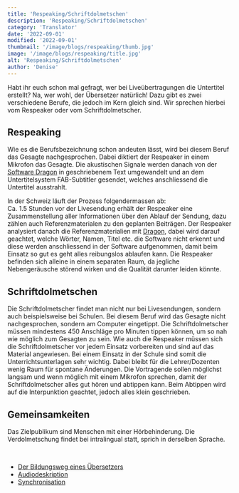 ```yaml
---
title: 'Respeaking/Schriftdolmetschen'
description: 'Respeaking/Schriftdolmetschen'
category: 'Translator'
date: '2022-09-01'
modified: '2022-09-01'
thumbnail: '/image/blogs/respeaking/thumb.jpg'
image: '/image/blogs/respeaking/title.jpg'
alt: 'Respeaking/Schriftdolmetschen'
author: 'Denise'
---
```


Habt ihr euch schon mal gefragt, wer bei Liveübertragungen die Untertitel erstellt? Na, wer wohl, der Übersetzer natürlich!
Dazu gibt es zwei verschiedene Berufe, die jedoch im Kern gleich sind. Wir sprechen hierbei vom Respeaker oder vom Schriftdolmetscher.


## Respeaking

Wie es die Berufsbezeichnung schon andeuten lässt, wird bei diesem Beruf das Gesagte nachgesprochen. Dabei diktiert der Respeaker in einem Mikrofon das Gesagte. Die akustischen Signale werden danach von der [Software Dragon](https://www.nuance.com/de-de/dragon.html) in geschriebenem Text umgewandelt und an dem Untertitelsystem FAB-Subtitler gesendet, welches anschliessend die Untertitel ausstrahlt.

In der Schweiz läuft der Prozess folgendermassen ab:<br />
Ca. 1.5 Stunden vor der Livesendung erhält der Respeaker eine Zusammenstellung aller Informationen über den Ablauf der Sendung, dazu zählen auch Referenzmaterialen zu den geplanten Beiträgen. Der Respeaker analysiert danach die Referenzmaterialien mit [Dragon](https://www.nuance.com/de-de/dragon.html), dabei wird darauf geachtet, welche Wörter, Namen, Titel etc. die Software nicht erkennt und diese werden anschliessend in der Software aufgenommen, damit beim Einsatz so gut es geht alles reibungslos ablaufen kann.
Die Respeaker befinden sich alleine in einem separaten Raum, da jegliche Nebengeräusche störend wirken und die Qualität darunter leiden könnte.


## Schriftdolmetschen

Die Schriftdolmetscher findet man nicht nur bei Livesendungen, sondern auch beispielsweise bei Schulen. Bei diesem Beruf wird das Gesagte nicht nachgesprochen, sondern am Computer eingetippt. Die Schriftdolmetscher müssen mindestens 450 Anschläge pro Minuten tippen können, um so nah wie möglich zum Gesagten zu sein. Wie auch die Respeaker müssen sich die Schriftdolmetscher vor jedem Einsatz vorbereiten und sind auf das Material angewiesen. Bei einem Einsatz in der Schule sind somit die Unterrichtsunterlagen sehr wichtig. Dabei bleibt für die Lehrer/Dozenten wenig Raum für spontane Änderungen. Die Vortragende sollen möglichst langsam und wenn möglich mit einem Mikrofon sprechen, damit der Schriftdolmetscher alles gut hören und abtippen kann. Beim Abtippen wird auf die Interpunktion geachtet, jedoch alles klein geschrieben.


## Gemeinsamkeiten

Das Zielpublikum sind Menschen mit einer Hörbehinderung. Die Verdolmetschung findet bei intralingual statt, sprich in derselben Sprache.

<br />
<Hint title="Zugehörige Artikel" color="#155c66">
  <ul>
    <li><a href="../educational-path-of-a-translator">Der Bildungsweg eines Übersetzers</a></li>
    <li><a href="../audio-description">Audiodeskription</a></li>
    <li><a href="../synchronization">Synchronisation</a></li>
  </ul>
</Hint>